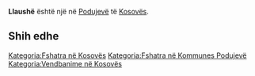 {{Fshat në 
 | Emri                = Llaushë
 | EmriAlt                = 
 | NAME_SHORT_FORM=      
 | NAME_GENERIC=      
 | NAME_SORT_NAME_RO=      LLAUSHE
 | FULL_NAME_RO = Llaushë
 | FULL_NAME_ND_RO=Llaushe
 | SORT_NAME_RG=LLAUSHE
 | FULL_NAME_RG=Llaushë
 | FULL_NAME_ND_RG=Llaushe
 | SRP_NAME_SHORT_FORM=      
 | SRP_NAME_GENERIC=      
 | SRP_NAME_SORT_NAME_RO=      
 | SRP_FULL_NAME_RO = 
 | SRP_FULL_NAME_ND_RO=
 | SRP_SORT_NAME_RG=
 | SRP_FULL_NAME_RG=
 | SRP_FULL_NAME_ND_RG=
 | Emri (Rasa dhanore) = 
 | Figura              = 
 | Shteti              = Kosovo
 | Komuna              = Podujevë
 | Kodi postar         = 
 | Sipërfaqja          = 

 | Popullsia           = 

 | Regj. i popullsisë  = 
 | Dend. e popullsisë  = 
 | Faqja zyrtare       = 
 <!--- Koordinatat ----> 
 | Gjerësia            = 42.977339
 | Gjatësia            = 21.19241
 | Lartësia            = 
}}
'''Llaushë''' është një [[]] në [[Podujevë]] të [[Kosovës]].

<!-- == Gjeografia == -->
<!-- == Historia == -->
<!-- == Demografia == -->
== Shih edhe ==
{{Komuna Podujevë}}
{{Kosovo-Administrata-Cung}}

[[Kategoria:Fshatra në Kosovës]]
[[Kategoria:Fshatra në Kommunes Podujevë]]
[[Kategoria:Vendbanime në Kosovës]]